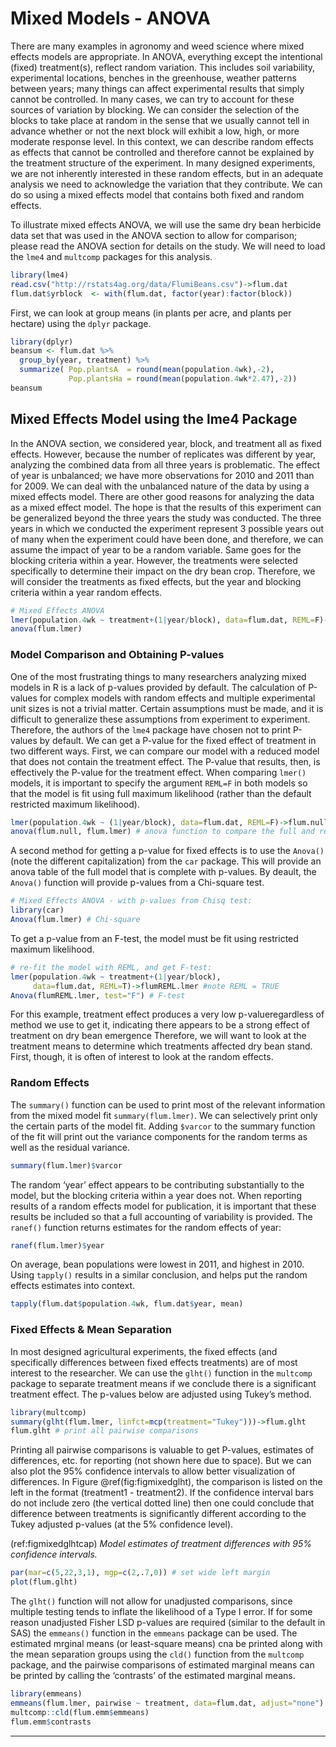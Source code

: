 # Mixed Models - ANOVA

There are many examples in agronomy and weed science where mixed effects models are appropriate. In ANOVA, everything except the intentional (fixed) treatment(s), reflect random variation. This includes soil variability, experimental locations, benches in the greenhouse, weather patterns between years; many things can affect experimental results that simply cannot be controlled. In many cases, we can try to account for these sources of variation by blocking. We can consider the selection of the blocks to take place at random in the sense that we usually cannot tell in advance whether or not the next block will exhibit a low, high, or more moderate response level. In this context, we can describe random effects as effects that cannot be controlled and therefore cannot be explained by the treatment structure of the experiment. In many designed experiments, we are not inherently interested in these random effects, but in an adequate analysis we need to acknowledge the variation that they contribute. We can do so using a mixed effects model that contains both fixed and random effects. 

To illustrate mixed effects ANOVA, we will use the same dry bean herbicide data set that was used in the ANOVA section to allow for comparison; please read the ANOVA section for details on the study. We will need to load the `lme4` and `multcomp` packages for this analysis.

```r
library(lme4)
read.csv("http://rstats4ag.org/data/FlumiBeans.csv")->flum.dat
flum.dat$yrblock  <- with(flum.dat, factor(year):factor(block))
```

First, we can look at group means (in plants per acre, and plants per hectare) using the `dplyr` package.

```r
library(dplyr)
beansum <- flum.dat %>%
  group_by(year, treatment) %>%
  summarize( Pop.plantsA  = round(mean(population.4wk),-2),
             Pop.plantsHa = round(mean(population.4wk*2.47),-2))
beansum
```

## Mixed Effects Model using the lme4 Package

In the ANOVA section, we considered year, block, and treatment all as fixed effects. However, because the number of replicates was different by year, analyzing the combined data from all three years is problematic. The effect of year is unbalanced; we have more observations for 2010 and 2011 than for 2009. We can deal with the unbalanced nature of the data by using a mixed effects model. There are other good reasons for analyzing the data as a mixed effect model. The hope is that the results of this experiment can be generalized beyond the three years the study was conducted. The three years in which we conducted the experiment represent 3 possible years out of many when the experiment could have been done, and therefore, we can assume the impact of year to be a random variable. Same goes for the blocking criteria within a year. However, the treatments were selected specifically to determine their impact on the dry bean crop. Therefore, we will consider the treatments as fixed effects, but the year and blocking criteria within a year random effects.

```r
# Mixed Effects ANOVA
lmer(population.4wk ~ treatment+(1|year/block), data=flum.dat, REML=F)->flum.lmer
anova(flum.lmer)
```

### Model Comparison and Obtaining P-values

One of the most frustrating things to many researchers analyzing mixed models in R is a lack of p-values provided by default. The calculation of P-values for complex models with random effects and multiple experimental unit sizes is not a trivial matter. Certain assumptions must be made, and it is difficult to generalize these assumptions from experiment to experiment. Therefore, the authors of the `lme4` package have chosen not to print P-values by default. We can get a P-value for the fixed effect of treatment in two different ways. First, we can compare our model with a reduced model that does not contain the treatment effect. The P-value that results, then, is effectively the P-value for the treatment effect. When comparing `lmer()` models, it is important to specify the argument `REML=F` in both models so that the model is fit using full maximum likelihood (rather than the default restricted maximum likelihood). 

```r
lmer(population.4wk ~ (1|year/block), data=flum.dat, REML=F)->flum.null # reduced model
anova(flum.null, flum.lmer) # anova function to compare the full and reduced models
```

A second method for getting a p-value for fixed effects is to use the `Anova()` (note the different capitalization) from the `car` package. This will provide an anova table of the full model that is complete with p-values. By deault, the `Anova()` function will provide p-values from a Chi-square test.
```r
# Mixed Effects ANOVA - with p-values from Chisq test:
library(car)
Anova(flum.lmer) # Chi-square
```

To get a p-value from an F-test, the model must be fit using restricted maximum likelihood.

```r
# re-fit the model with REML, and get F-test:
lmer(population.4wk ~ treatment+(1|year/block), 
     data=flum.dat, REML=T)->flumREML.lmer #note REML = TRUE
Anova(flumREML.lmer, test="F") # F-test
```

For this example, treatment effect produces a very low p-valueregardless of method we use to get it, indicating there appears to be a strong effect of treatment on dry bean emergence Therefore, we will want to look at the treatment means to determine which treatments affected dry bean stand. First, though, it is often of interest to look at the random effects. 

### Random Effects

The `summary()` function can be used to print most of the relevant information from the mixed model fit `summary(flum.lmer)`. We can selectively print only the certain parts of the model fit. Adding `$varcor` to the summary function of the fit will print out the variance components for the random terms as well as the residual variance.

```r
summary(flum.lmer)$varcor
```

The random 'year' effect appears to be contributing substantially to the model, but the blocking criteria within a year does not. When reporting results of a random effects model for publication, it is important that these results be included so that a full accounting of variability is provided. The `ranef()` function returns estimates for the random effects of year:

```r
ranef(flum.lmer)$year
```

On average, bean populations were lowest in 2011, and highest in 2010. Using `tapply()` results in a similar conclusion, and helps put the random effects estimates into context.

```r
tapply(flum.dat$population.4wk, flum.dat$year, mean) 
```

### Fixed Effects & Mean Separation

In most designed agricultural experiments, the fixed effects (and specifically differences between fixed effects treatments) are of most interest to the researcher. We can use the `glht()` function in the `multcomp` package to separate treatment means if we conclude there is a significant treatment effect. The p-values below are adjusted using Tukey's method. 

```r
library(multcomp)
summary(glht(flum.lmer, linfct=mcp(treatment="Tukey")))->flum.glht
flum.glht # print all pairwise comparisons
```

Printing all pairwise comparisons is valuable to get P-values, estimates of differences, etc. for reporting (not shown here due to space). But we can also plot the 95% confidence intervals to allow better visualization of differences. In Figure \@ref(fig:figmixedglht), the comparison is listed on the left in the format (treatment1 - treatment2). If the confidence interval bars do not include zero (the vertical dotted line) then one could conclude that difference between treatments is significantly different according to the Tukey adjusted p-values (at the 5% confidence level). 

(ref:figmixedglhtcap) _Model estimates of treatment differences with 95% confidence intervals._

```r
par(mar=c(5,22,3,1), mgp=c(2,.7,0)) # set wide left margin 
plot(flum.glht)
```

The `glht()` function will not allow for unadjusted comparisons, since multiple testing tends to inflate the likelihood of a Type I error. If for some reason unadjusted Fisher LSD p-values are required (similar to the default in SAS) the `emmeans()` function in the `emmeans` package can be used. The estimated mrginal means (or least-square means) cna be printed along with the mean separation groups using the `cld()` function from the `multcomp` package, and the pairwise comparisons of estimated marginal means can be printed by calling the 'contrasts' of the estimated marginal means.

```r
library(emmeans)
emmeans(flum.lmer, pairwise ~ treatment, data=flum.dat, adjust="none") -> flum.emm
multcomp::cld(flum.emm$emmeans) 
flum.emm$contrasts
```

*****
